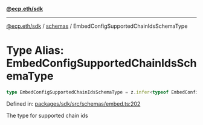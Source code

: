 [**@ecp.eth/sdk**](../../index.mdx)

***

[@ecp.eth/sdk](/sdk-reference/index.mdx) / [schemas](/sdk-reference/schemas/index.mdx) / EmbedConfigSupportedChainIdsSchemaType

# Type Alias: EmbedConfigSupportedChainIdsSchemaType

```ts
type EmbedConfigSupportedChainIdsSchemaType = z.infer<typeof EmbedConfigSupportedChainIdsSchema>;
```

Defined in: [packages/sdk/src/schemas/embed.ts:202](https://github.com/ecp-eth/comments-monorepo/blob/main/packages/sdk/src/schemas/embed.ts#L202)

The type for supported chain ids
